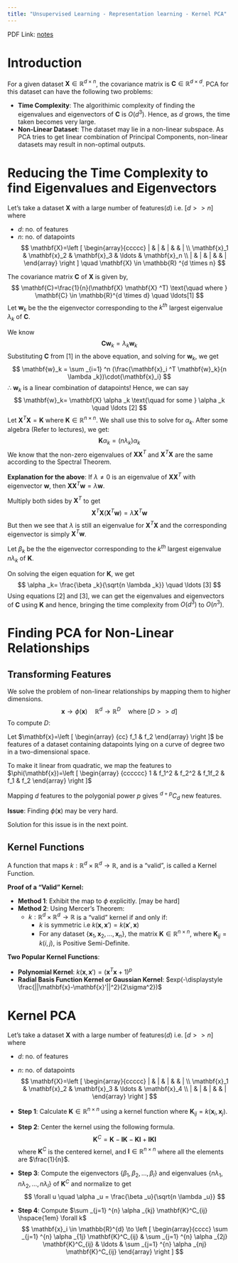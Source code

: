 ```yaml
---
title: "Unsupervised Learning - Representation learning - Kernel PCA"
---
```


PDF Link: [notes](../notes/Wk02.pdf)

# Introduction
For a given dataset $\mathbf{X} \in \mathbb{R} ^{d \times n}$, the covariance matrix is $\mathbf{C} \in \mathbb{R} ^{d \times d}$. PCA for this dataset can have the following two problems:

* **Time Complexity**: The algorithimic complexity of finding the eigenvalues and eigenvectors of $\mathbf{C}$ is $O(d ^3)$. Hence, as $d$ grows, the time taken becomes very large.
* **Non-Linear Dataset**: The dataset may lie in a non-linear subspace. As PCA tries to get linear combination of Principal Components, non-linear datasets may result in non-optimal outputs.
\pagebreak

# Reducing the Time Complexity to find Eigenvalues and Eigenvectors
Let's take a dataset $\mathbf{X}$ with a large number of features($d$) i.e. $[d >> n]$ where 

- $d$: no. of features
- $n$: no. of datapoints
$$
\mathbf{X}=\left [
\begin{array}{ccccc}
    | & | & | & & | \\
    \mathbf{x}_1 & \mathbf{x}_2 & \mathbf{x}_3 & \ldots & \mathbf{x}_n \\
    | & | & | & & |
\end{array}
\right ]
\quad \mathbf{X} \in \mathbb{R} ^{d \times n} 
$$

The covariance matrix $\mathbf{C}$ of $\mathbf{X}$ is given by,
$$
\mathbf{C}=\frac{1}{n}(\mathbf{X}  \mathbf{X} ^T) \text{\quad where } \mathbf{C} \in \mathbb{R}^{d \times d} \quad \ldots[1]
$$
Let $\mathbf{w}_k$ be the the eigenvector corresponding to the $k ^{th}$ largest eigenvalue $\lambda _k$ of $\mathbf{C}$.

We know
$$
\mathbf{C}\mathbf{w}_k=\lambda _k \mathbf{w}_k
$$
Substituting $\mathbf{C}$ from $[1]$ in the above equation, and solving for $\mathbf{w}_k$, we get
$$
\mathbf{w}_k = \sum _{i=1} ^n (\frac{\mathbf{x}_i ^T \mathbf{w}_k}{n \lambda _k})\cdot{\mathbf{x}_i}
$$
$\therefore$ $\mathbf{w}_k$ is a linear combination of datapoints! Hence, we can say
$$
\mathbf{w}_k= \mathbf{X} \alpha _k \text{\quad for some } \alpha _k \quad \ldots [2]
$$
Let $\mathbf{X} ^T \mathbf{X} = \mathbf{K}$ where $\mathbf{K} \in \mathbb{R} ^{n \times n}$. We shall use this to solve for $\alpha _k$. After some algebra (Refer to lectures), we get:
$$
\mathbf{K} \alpha _k = (n \lambda _k) \alpha _k
$$
We know that the non-zero eigenvalues of $\mathbf{X}\mathbf{X}^T$ and $\mathbf{X}^T \mathbf{X}$ are the same according to the Spectral Theorem.

**Explanation for the above**: If $\lambda \ne 0$ is an eigenvalue of $\mathbf{X}\mathbf{X}^T$ with eigenvector $\mathbf{w}$, then $\mathbf{X}\mathbf{X}^T\mathbf{w}=\lambda \mathbf{w}$.

Multiply both sides by $\mathbf{X}^T$ to get $$\mathbf{X}^T \mathbf{X}(\mathbf{X}^T\mathbf{w})=\lambda \mathbf{X}^T\mathbf{w}$$
But then we see that $\lambda$ is still an eigenvalue for $\mathbf{X}^T\mathbf{X}$ and the corresponding eigenvector is simply $\mathbf{X}^T\mathbf{w}$.

Let $\beta _k$ be the the eigenvector corresponding to the $k ^{th}$ largest eigenvalue $n \lambda _k$ of $\mathbf{K}$.

On solving the eigen equation for $\mathbf{K}$, we get
$$
\alpha _k= \frac{\beta _k}{\sqrt{n \lambda _k}} \quad \ldots [3]
$$
Using equations [2] and [3], we can get the eigenvalues and eigenvectors of $\mathbf{C}$ using $\mathbf{K}$ and hence, bringing the time complexity from $O(d ^3)$ to $O(n^3)$.

# Finding PCA for Non-Linear Relationships
## Transforming Features
We solve the problem of non-linear relationships by mapping them to higher dimensions.
$$
\mathbf{x} \to \phi(\mathbf{x}) \quad \mathbb{R} ^d \to \mathbb{R} ^D \quad \text{where } [D >> d]
$$
To compute $D$:

Let $\mathbf{x}=\left [
\begin{array} {cc}
    f_1 & f_2
\end{array}
\right ]$ be features of a dataset containing datapoints lying on a curve of degree two in a two-dimensional space.

To make it linear from quadratic, we map the features to 
$\phi(\mathbf{x})=\left [
\begin{array} {cccccc}
    1 & f_1^2 & f_2^2 & f_1f_2 & f_1 & f_2
\end{array}
\right ]$

Mapping $d$ features to the polygonial power $p$ gives $^{d+p} C_d$ new features.

**Issue**: Finding $\phi(\mathbf{x})$ may be very hard.

Solution for this issue is in the next point.

## Kernel Functions
A function that maps $k: \mathbb{R}^d \times \mathbb{R}^d \to \mathbb{R}$, and is a "valid", is called a Kernel Function.

**Proof of a "Valid" Kernel:**

* **Method 1**: Exhibit the map to $\phi$ explicitly. [may be hard]
* **Method 2**: Using Mercer's Theorem:
	+ $k: \mathbb{R}^d \times \mathbb{R}^d \to \mathbb{R}$ is a "valid" kernel if and only if:
		- $k$ is symmetric i.e $k(\mathbf{x},\mathbf{x}') = k(\mathbf{x}',\mathbf{x})$
		- For any dataset $\{\mathbf{x}_1,\mathbf{x}_2,\ldots,\mathbf{x}_n  \}$, the matrix $\mathbf{K} \in \mathbb{R}^{n \times n}$, where $\mathbf{K}_{ij} = k(i,j)$, is Positive Semi-Definite.

**Two Popular Kernel Functions**:

* **Polynomial Kernel**: $k(\mathbf{x},\mathbf{x}') = (\mathbf{x}^T\mathbf{x} + 1)^p$
* **Radial Basis Function Kernel or Gaussian Kernel**: $exp(-\displaystyle \frac{||\mathbf{x}-\mathbf{x}'||^2}{2\sigma^2})$

\pagebreak

# Kernel PCA
Let's take a dataset $\mathbf{X}$ with a large number of features($d$) i.e. $[d >> n]$ where

- $d$: no. of features
- $n$: no. of datapoints
$$
\mathbf{X}=\left [
\begin{array}{ccccc}
    | & | & | & & | \\
    \mathbf{x}_1 & \mathbf{x}_2 & \mathbf{x}_3 & \ldots & \mathbf{x}_4 \\
    | & | & | & & |
\end{array}
\right ]
$$

* **Step 1**: Calculate $\mathbf{K} \in \mathbb{R}^{n \times n}$ using a kernel function where $\mathbf{K}_{ij}=k(\mathbf{x}_i,\mathbf{x}_j)$.
* **Step 2**: Center the kernel using the following formula.
    $$
    \mathbf{K}^C=\mathbf{K}-\mathbf{I}\mathbf{K}-\mathbf{K}\mathbf{I}+\mathbf{I}\mathbf{K}\mathbf{I}
    $$
    where $\mathbf{K}^C$ is the centered kernel, and $\mathbf{I} \in \mathbb{R}^{n \times n}$ where all the elements are $\frac{1}{n}$.
* **Step 3**: Compute the eigenvectors $\{\beta _1, \beta _2, \ldots, \beta _l\}$ and eigenvalues $\{n\lambda _1, n\lambda _2, \ldots, n\lambda _l\}$ of $\mathbf{K}^C$ and normalize to get
    $$
    \forall u \quad \alpha _u = \frac{\beta _u}{\sqrt{n \lambda _u}}
    $$
* **Step 4**: Compute $\sum _{j=1} ^{n} \alpha _{kj} \mathbf{K}^C_{ij} \hspace{1em} \forall k$
    $$
    \mathbf{x}_i \in \mathbb{R}^{d} \to 
    \left [
\begin{array}{cccc}
    \sum _{j=1} ^{n} \alpha _{1j} \mathbf{K}^C_{ij} & \sum _{j=1} ^{n} \alpha _{2j} \mathbf{K}^C_{ij} & \ldots & \sum _{j=1} ^{n} \alpha _{nj} \mathbf{K}^C_{ij}
\end{array}
\right ]
    $$
